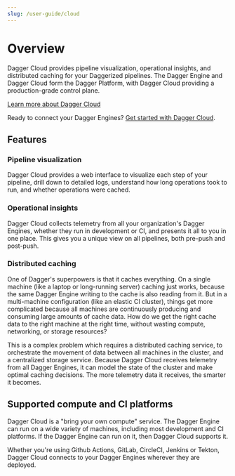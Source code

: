 ```yaml
---
slug: /user-guide/cloud
---
```


# Overview

Dagger Cloud provides pipeline visualization, operational insights, and distributed caching for your Daggerized pipelines. The Dagger Engine and Dagger Cloud form the Dagger Platform, with Dagger Cloud providing a production-grade control plane.

[Learn more about Dagger Cloud](https://dagger.io/cloud)

Ready to connect your Dagger Engines? [Get started with Dagger Cloud](./572923-get-started.mdx).

## Features

### Pipeline visualization

Dagger Cloud provides a web interface to visualize each step of your pipeline, drill down to detailed logs, understand how long operations took to run, and whether operations were cached.

### Operational insights

Dagger Cloud collects telemetry from all your organization's Dagger Engines, whether they run in development or CI, and presents it all to you in one place. This gives you a unique view on all pipelines, both pre-push and post-push.

### Distributed caching

One of Dagger's superpowers is that it caches everything. On a single machine (like a laptop or long-running server) caching just works, because the same Dagger Engine writing to the cache is also reading from it. But in a multi-machine configuration (like an elastic CI cluster), things get more complicated because all machines are continuously producing and consuming large amounts of cache data. How do we get the right cache data to the right machine at the right time, without wasting compute, networking, or storage resources?

This is a complex problem which requires a distributed caching service, to orchestrate the movement of data between all machines in the cluster, and a centralized storage service. Because Dagger Cloud receives telemetry from all Dagger Engines, it can model the state of the cluster and make optimal caching decisions. The more telemetry data it receives, the smarter it becomes.

## Supported compute and CI platforms

Dagger Cloud is a "bring your own compute" service. The Dagger Engine can run on a wide variety of machines, including most development and CI platforms. If the Dagger Engine can run on it, then Dagger Cloud supports it.

Whether you're using Github Actions, GitLab, CircleCI, Jenkins or Tekton, Dagger Cloud connects to your Dagger Engines wherever they are deployed.
